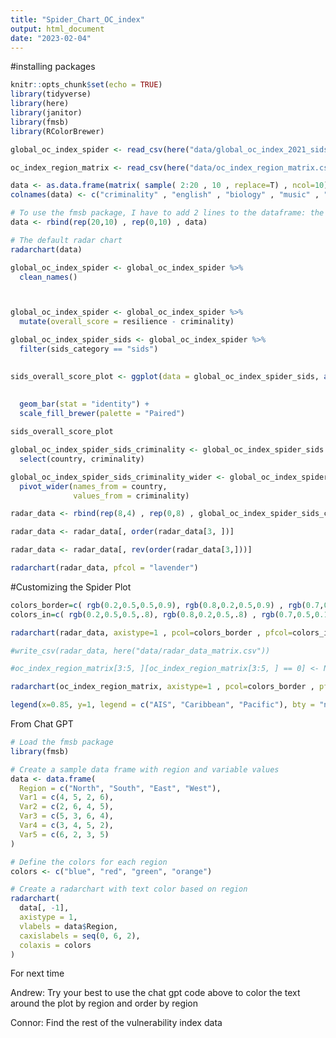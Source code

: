 ```yaml
---
title: "Spider_Chart_OC_index"
output: html_document
date: "2023-02-04"
---
```


#installing packages
```r
knitr::opts_chunk$set(echo = TRUE)
library(tidyverse)
library(here)
library(janitor)
library(fmsb)
library(RColorBrewer)
```

```r
global_oc_index_spider <- read_csv(here("data/global_oc_index_2021_sids_category.csv"))
```
```r
oc_index_region_matrix <- read_csv(here("data/oc_index_region_matrix.csv"))
```


```r
data <- as.data.frame(matrix( sample( 2:20 , 10 , replace=T) , ncol=10))
colnames(data) <- c("criminality" , "english" , "biology" , "music" , "R-coding", "data-viz" , "french" , "physic", "statistic", "sport" )
```


```r
# To use the fmsb package, I have to add 2 lines to the dataframe: the max and min of each topic to show on the plot!
data <- rbind(rep(20,10) , rep(0,10) , data)
```


```r
# The default radar chart 
radarchart(data)
```

```r
global_oc_index_spider <- global_oc_index_spider %>% 
  clean_names() 



global_oc_index_spider <- global_oc_index_spider %>%
  mutate(overall_score = resilience - criminality)
```


```r
global_oc_index_spider_sids <- global_oc_index_spider %>% 
  filter(sids_category == "sids")
  
```


```r
sids_overall_score_plot <- ggplot(data = global_oc_index_spider_sids, aes(x = overall_score,
                                                                          y = reorder(country, overall_score),
                                                                          fill = region)) +
  geom_bar(stat = "identity") +
  scale_fill_brewer(palette = "Paired")

sids_overall_score_plot
```


```r
global_oc_index_spider_sids_criminality <- global_oc_index_spider_sids %>% 
  select(country, criminality)
```


```r
global_oc_index_spider_sids_criminality_wider <- global_oc_index_spider_sids_criminality %>% 
  pivot_wider(names_from = country,
              values_from = criminality)
```

```r
radar_data <- rbind(rep(8,4) , rep(0,8) , global_oc_index_spider_sids_criminality_wider)
```


```r
radar_data <- radar_data[, order(radar_data[3, ])]
```

```r
radar_data <- radar_data[, rev(order(radar_data[3,]))]
```


```r
radarchart(radar_data, pfcol = "lavender")
```


#Customizing the Spider Plot
```r
colors_border=c( rgb(0.2,0.5,0.5,0.9), rgb(0.8,0.2,0.5,0.9) , rgb(0.7,0.5,0.1,0.9) )
colors_in=c( rgb(0.2,0.5,0.5,.8), rgb(0.8,0.2,0.5,.8) , rgb(0.7,0.5,0.1,.8) )
```


```r
radarchart(radar_data, axistype=1 , pcol=colors_border , pfcol=colors_in , plwd=3 , plty=1, cglcol="dark grey", cglty=1, axislabcol="grey", caxislabels=seq(0,20,5), cglwd=0.95,vlcex=0.8)


```


```r
#write_csv(radar_data, here("data/radar_data_matrix.csv"))
```

```r
#oc_index_region_matrix[3:5, ][oc_index_region_matrix[3:5, ] == 0] <- NA
```


```r
radarchart(oc_index_region_matrix, axistype=1 , pcol=colors_border , pfcol=colors_in , plwd=3 , plty=1, cglcol="dark grey", cglty=1, axislabcol="grey", caxislabels=seq(0,20,5), cglwd=0.95,vlcex=0.8)

legend(x=0.85, y=1, legend = c("AIS", "Caribbean", "Pacific"), bty = "n", pch=20 , col=colors_border , text.col = "black", cex=0.9, pt.cex=1.6)
```
From Chat GPT

```r
# Load the fmsb package
library(fmsb)

# Create a sample data frame with region and variable values
data <- data.frame(
  Region = c("North", "South", "East", "West"),
  Var1 = c(4, 5, 2, 6),
  Var2 = c(2, 6, 4, 5),
  Var3 = c(5, 3, 6, 4),
  Var4 = c(3, 4, 5, 2),
  Var5 = c(6, 2, 3, 5)
)

# Define the colors for each region
colors <- c("blue", "red", "green", "orange")

# Create a radarchart with text color based on region
radarchart(
  data[, -1],
  axistype = 1,
  vlabels = data$Region,
  caxislabels = seq(0, 6, 2),
  colaxis = colors
)
```


For next time

Andrew: Try your best to use the chat gpt code above to color the text around the plot by region and order by region

Connor: Find the rest of the vulnerability index data










